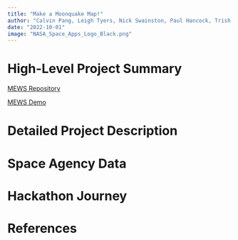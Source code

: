 ```yaml
---
title: "Make a Moonquake Map!"
author: "Calvin Pang, Leigh Tyers, Nick Swainston, Paul Hancock, Trish Radotic, Theodora Hancock"
date: "2022-10-01"
image: "NASA_Space_Apps_Logo_Black.png"
---
```


# High-Level Project Summary

[MEWS Repository](https://github.com/calvpang/MEWS)

[MEWS Demo](https://calvpang.github.io/MEWS_Site/posts/2022-10-02-MEWS/)

# Detailed Project Description

# Space Agency Data

# Hackathon Journey

# References


